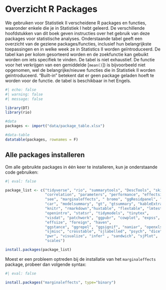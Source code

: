 # Overzicht R Packages {#sec-packages}

We gebruiken voor Statistiek II verscheidene R packages en functies, waaronder enkele die je in Statistiek I hebt geleerd. De verschillende hoofdstukken van dit boek geven instructies over het gebruik van deze packages voor statistische analyses. Onderstaande tabel geeft een overzicht van de geziene packages/functies, inclusief hun belangrijkste toepassingen en in welke week ze in Statistics II worden geïntroduceerd. De tabel kan per kolom gesorteerd worden en de zoekfunctie kan gebuikt worden om iets specifiek te vinden. De tabel is niet exhaustief. De functie voor het verkrijgen van een gemiddelde \[`mean()`\]) is bijvoorbeeld niet opgenomen, wel de belangrijke/nieuwe functies die in Statistiek II worden geïntroduceerd. "Built-in" betekent dat er geen package geladen hoeft te worden voor de functie. de tabel is beschikbaar in het Engels.

```r
#| echo: false
#| warning: false
#| message: false

library(DT)
library(rio)

#data
packages <- import("data/package_table.xlsx")

#data-table
datatable(packages, rownames = F)

```

## Alle packages installeren

Om alle gebruikte packages in één keer te installeren, kun je onderstaande code gebruiken:

```r
#| eval: false

package_list <- c("tidyverse", "rio", "summarytools", "DescTools", "skimr",
                  "correlation", "parameters", "performance", "effectsize",
                  "see", "marginaleffects", " bromo", "ggResidpanel", "rms",
                  "car", "modelsummary", "gt", "gtsummary", "kableExtra",
                  "knitr", "rmarkdown","huxtable", "flextable", "lmtest" ,
                  "openintro", "statsr", "tidymodels", "tinytex",
                  "visdat", "patchwork", "ggpubr", "cowplot", "expss",
                  "effsize", "foreign", "haven",
                  "ggstance", "ggrepel", "ggsignif", "naniar", "openxlsx",
                  "sjmisc", "crosstable", "sjlabelled", "psych", "dice",
                  "pwr", "visualize", "infer" , "sandwich", "sjPlot",
                  "scales")

install.packages(package_list)

```

Moest er een probleem optreden bij de installatie van het `marginaleffects` package, probeer dan volgende syntax:

```r
#| eval: false 

install.packages("marginaleffects", type="binary")
```
